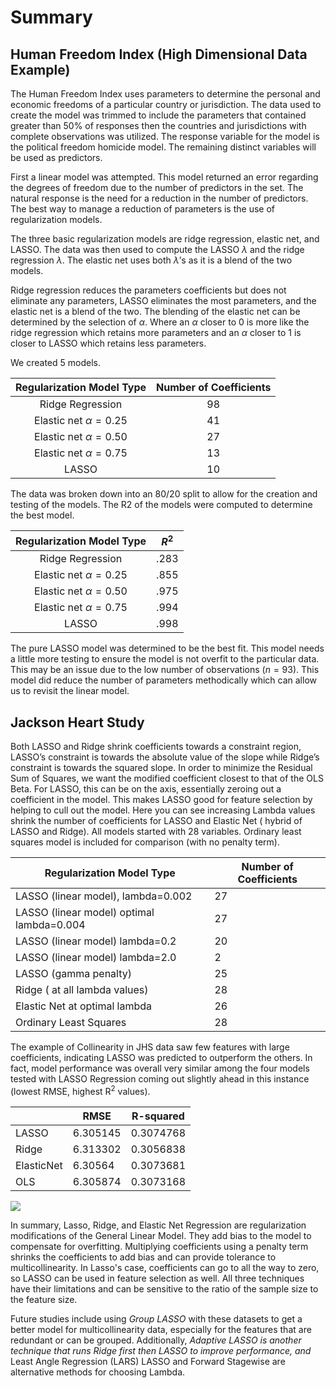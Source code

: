 # Summary

## Human Freedom Index (High Dimensional Data Example)

The Human Freedom Index uses parameters to determine the personal and economic freedoms of a particular country or jurisdiction. The data used to create the model was trimmed to include the parameters that contained greater than 50% of responses then the countries and jurisdictions with complete observations was utilized. The response variable for the model is the political freedom homicide model. The remaining distinct variables will be used as predictors.

First a linear model was attempted. This model returned an error regarding the degrees of freedom due to the number of predictors in the set. The natural response is the need for a reduction in the number of predictors. The best way to manage a reduction of parameters is the use of regularization models.

The three basic regularization models are ridge regression, elastic net, and LASSO. The data was then used to compute the LASSO $\lambda$ and the ridge regression $\lambda$. The elastic net uses both $\lambda$'s as it is a blend of the two models.

Ridge regression reduces the parameters coefficients but does not eliminate any parameters, LASSO eliminates the most parameters, and the elastic net is a blend of the two. The blending of the elastic net can be determined by the selection of $\alpha$. Where an $\alpha$ closer to 0 is more like the ridge regression which retains more parameters and an $\alpha$ closer to 1 is closer to LASSO which retains less parameters.

We created 5 models.

| Regularization Model Type | Number of Coefficients |
|:-------------------------:|:----------------------:|
|     Ridge Regression      |           98           |
| Elastic net $\alpha=0.25$ |           41           |
| Elastic net $\alpha=0.50$ |           27           |
| Elastic net $\alpha=0.75$ |           13           |
|           LASSO           |           10           |

The data was broken down into an 80/20 split to allow for the creation and testing of the models. The R2 of the models were computed to determine the best model.

| Regularization Model Type | $R^2$ |
|:-------------------------:|:-----:|
|     Ridge Regression      | .283  |
| Elastic net $\alpha=0.25$ | .855  |
| Elastic net $\alpha=0.50$ | .975  |
| Elastic net $\alpha=0.75$ | .994  |
|           LASSO           | .998  |

The pure LASSO model was determined to be the best fit. This model needs a little more testing to ensure the model is not overfit to the particular data. This may be an issue due to the low number of observations ($n=93$). This model did reduce the number of parameters methodically which can allow us to revisit the linear model.

## Jackson Heart Study

Both LASSO and Ridge shrink coefficients towards a constraint region, LASSO's constraint is towards the absolute value of the slope while Ridge's constraint is towards the squared slope. In order to minimize the Residual Sum of Squares, we want the modified coefficient closest to that of the OLS Beta. For LASSO, this can be on the axis, essentially zeroing out a coefficient in the model. This makes LASSO good for feature selection by helping to cull out the model. Here you can see increasing Lambda values shrink the number of coefficients for LASSO and Elastic Net ( hybrid of LASSO and Ridge). All models started with 28 variables. Ordinary least squares model is included for comparison (with no penalty term).

| Regularization Model Type                 | Number of Coefficients |
|-------------------------------------------|------------------------|
| LASSO (linear model), lambda=0.002        | 27                     |
| LASSO (linear model) optimal lambda=0.004 | 27                     |
| LASSO (linear model) lambda=0.2           | 20                     |
| LASSO (linear model) lambda=2.0           | 2                      |
| LASSO (gamma penalty)                     | 25                     |
| Ridge ( at all lambda values)             | 28                     |
| Elastic Net at optimal lambda             | 26                     |
| Ordinary Least Squares                    | 28                     |

The example of Collinearity in JHS data saw few features with large coefficients, indicating LASSO was predicted to outperform the others. In fact, model performance was overall very similar among the four models tested with LASSO Regression coming out slightly ahead in this instance (lowest RMSE, highest R^2^ values).

|                | RMSE      | R-squared |
|----------------|-----------|-----------|
| LASSO          | 6.305145  | 0.3074768 |
| Ridge          | 6.313302  | 0.3056838 |
| ElasticNet     | 6.30564   | 0.3073681 |
| OLS            | 6.305874  | 0.3073168 |

![](images/Comp_Table.png)



In summary, Lasso, Ridge, and Elastic Net Regression are regularization modifications of the General
Linear Model. They add bias to the model to compensate for overfitting. Multiplying coefficients using a penalty term shrinks the coefficients to add bias and can provide tolerance to multicollinearity. In Lasso\'s case, coefficients can go to all the way to zero, so LASSO can be used in feature selection as well. All three techniques have their limitations and can be sensitive to the ratio of the sample size to the feature size.

Future studies include using *Group LASSO* with these datasets to get a better model for multicollinearity data, especially for the features that are redundant or can be grouped. Additionally, *Adaptive LASSO is another technique that runs Ridge first then LASSO to improve performance, and* Least Angle Regression (LARS) LASSO and Forward Stagewise are alternative methods for choosing Lambda.
